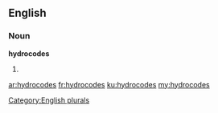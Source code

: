 ==English==

===Noun===
'''hydrocodes'''

# {{plural of|[[hydrocode]]}}

[[Category:English plurals]]

[[ar:hydrocodes]]
[[fr:hydrocodes]]
[[ku:hydrocodes]]
[[my:hydrocodes]]